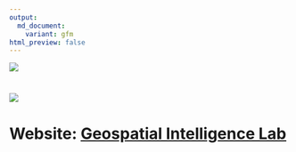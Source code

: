 ```yaml
---
output:
  md_document:
    variant: gfm
html_preview: false
---
```


[![](https://ausgis.github.io/logo/lab_logo.png)](https://yongzesong.com/geospatial-intelligence-lab/)

# <a href="https://yongzesong.com/geospatial-intelligence-lab/"> <img src="https://github.com/ausgis/.github/blob/main/bg_with_text.gif"> </a>

# Website: [**Geospatial Intelligence Lab**](https://yongzesong.com/geospatial-intelligence-lab/)
